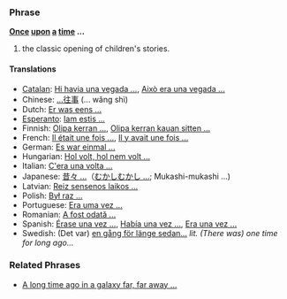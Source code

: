 ===Phrase===
'''[[Once]] [[upon]] [[a]] [[time]] ...'''

# the classic opening of children's stories.

====Translations====
*[[Catalan]]: [[Hi havia una vegada ...]], [[Això era una vegada ...]]
*Chinese: [[...往事]] (... wǎng shì)
*Dutch: [[Er was eens ...]]
*[[Esperanto]]: [[Iam estis ...]]
*Finnish: [[Olipa kerran ...]], [[Olipa kerran kauan sitten ...]]
*French: [[Il était une fois ...]], [[Il y avait une fois ...]]
*German: [[Es war einmal ...]]
*Hungarian: [[Hol volt, hol nem volt ...]]
*Italian: [[C'era una volta ...]]
*Japanese: [[昔々 ...]]（[[むかしむかし ...]]; Mukashi-mukashi ...)
*Latvian: [[Reiz sensenos laikos ...]]
*Polish: [[Był raz ...]]
*Portuguese: [[Era uma vez ...]]
*Romanian: [[A fost odată ...]]
*Spanish: [[Érase una vez ...]], [[Había una vez ...]], [[Era una vez ...]]
*Swedish: (Det var) [[en gång för länge sedan...]] ''lit. (There was) one time for long ago...''

===Related Phrases===

*[[A long time ago in a galaxy far, far away ...]]